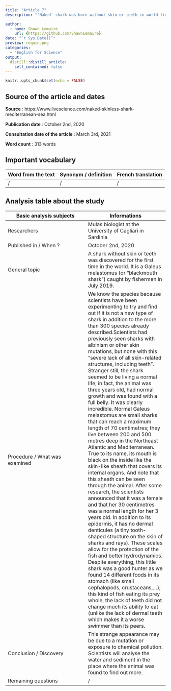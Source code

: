 ```yaml
---
title: "Article 7"
description: "'Naked' shark was born without skin or teeth in world first"

author:
  - name: Shawn Lemaire
    url: {https://github.com/ShawnLemaire}
date: "`r Sys.Date()`"
preview: requin.png
categories:
  - "English for Science"
output:
  distill::distill_article:
    self_contained: false
---
```


```r
knitr::opts_chunk$set(echo = FALSE)
```

## Source of the article and dates 
**Source** : https://www.livescience.com/naked-skinless-shark-mediterranean-sea.html

**Publication date** : October 2nd, 2020

**Consultation date of the article** : March 3rd, 2021

**Word count** : 313 words 

## Important vocabulary

| Word from the text | Synonym / definition | French translation |
|-----|-----|-----|
| / | / | / |

## Analysis table about the study

| Basic analysis subjects | Informations |
|-----|-----|
| Researchers | Mulas biologist at the University of Cagliari in Sardinia |
| Published in / When ? | October 2nd, 2020 |
| General topic | A shark without skin or teeth was discovered for the first time in the world. It is a Galeus melastomus (or "blackmouth shark") caught by fishermen in July 2019. |
| Procedure / What was examined | We know the species because scientists have been experimenting to try and find out if it is not a new type of shark in addition to the more than 300 species already described.Scientists had previously seen sharks with albinism or other skin mutations, but none with this "severe lack of all skin-related structures, including teeth". Stranger still, the shark seemed to be living a normal life; in fact, the animal was three years old, had normal growth and was found with a full belly. It was clearly incredible. Normal Galeus melastomus are small sharks that can reach a maximum length of 70 centimetres; they live between 200 and 500 metres deep in the Northeast Atlantic and Mediterranean. True to its name, its mouth is black on the inside like the skin-like sheath that covers its internal organs. And note that this sheath can be seen through the animal. After some research, the scientists announced that it was a female and that her 30 centimetres was a normal length for her 3 years old. In addition to its epidermis, it has no dermal denticules (a tiny tooth-shaped structure on the skin of sharks and rays). These scales allow for the protection of the fish and better hydrodynamics. Despite everything, this little shark was a good hunter as we found 14 different foods in its stomach (like small cephalopods, crustaceans,...); this kind of fish eating its prey whole, the lack of teeth did not change much its ability to eat (unlike the lack of dermal teeth which makes it a worse swimmer than its peers. |
| Conclusion / Discovery | This strange appearance may be due to a mutation or exposure to chemical pollution. Scientists will analyse the water and sediment in the place where the animal was found to find out more. |
| Remaining questions | / |
